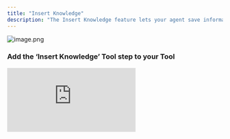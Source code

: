 ```yaml
---
title: "Insert Knowledge"
description: "The Insert Knowledge feature lets your agent save information by adding new rows to your knowledge table—making it easy to capture and store data dynamically."
---
```


![image.png](/images/image.png)

### **Add the ‘Insert Knowledge’ Tool step to your Tool**

<div style={{ width:"100%",position:"relative",paddingTop:"56.25%" }}>
<iframe src="https://app.supademo.com/embed/cmcmw93ah1o3u16b6jdjavpf5" frameBorder="0" title="Add the Convert a Spreadsheet to JSON Tool step to your Tool" allow="clipboard-write" webkitallowfullscreen="true" mozallowfullscreen="true" allowfullscreen style={{ position:"absolute",top:0,left:0,width:"100%",height:"100%",border:"3px solid #5E43CE",borderRadius:"10px" }} />

</div>

You can add the ‘Insert Knowledge’ Tool step to your Tool by:

1. Creating a new Tool, then searching for the ‘Insert Knowledge’ Tool step
2. Click ‘Expand’ to see the full Tool step

## Common errors

<Accordion title="Formatting issues">
  This indicates that there is a formatting issue in the "New data to insert" input field. Make sure your object is formatted correctly. `Expected property name or '}' in JSON at...`
</Accordion>

<Accordion title="Incorrect data type">
  This means the data being inserted into the knowledge table is not a JSON. `Invalid JSON`
</Accordion>

## Getting Started

1. Select the knowledge set you would like to use.
2. New data to insert: Accepts an array of objects, where each object corresponds to a row. Add additional objects to insert multiple rows at once.
3. Sync on upload: Determines whether the data should be vectorized when added to the knowledge set. In most cases, you’ll want this enabled as it allows your agents to semantically search and retrieve relevant information from your knowledge table.

## Formatting Examples

### Example 1: Insert single row

```json
[
  {
    "breed": "poodle",
    "size": "small"
  }
]
```

### Example 2: Insert multiple rows

```json
[
  {
    "breed": "poodle",
    "size": "small"
  }, 
  {
    "breed": "great dane",
    "size": "large"
  }
]
```

<Note>
  Ensure to separate each object with a comma if inserting multiple rows.
</Note>

### **Frequently asked questions**

**What happens if I don’t enable “Sync on Upload”?**

If “Sync on Upload” is disabled, the data will be stored but not vectorized. This means your agents won’t be able to semantically search or reference that data until you manually vectorize it.

**Can I update or delete rows later?**

Yes. After inserting data, you can manage your knowledge set using the available tools this includes updating or deleting rows as needed.

**What data types can I insert?**

You can insert text, numbers, booleans, or any JSON-serializable value. Just make sure each object in the array follows the correct formatting.